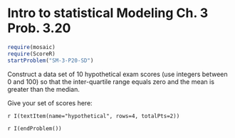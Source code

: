 Intro to statistical Modeling Ch. 3 Prob. 3.20
========================================================
```{r include=FALSE}
require(mosaic)
require(ScoreR)
startProblem("SM-3-P20-SD")
```
Construct a data set of 10 hypothetical exam scores (use integers between 0 and 100) so that the inter-quartile range equals zero and the mean is greater than the median.

Give your set of scores here:

`r I(textItem(name="hypothetical", rows=4, totalPts=2))`

`r I(endProblem())`